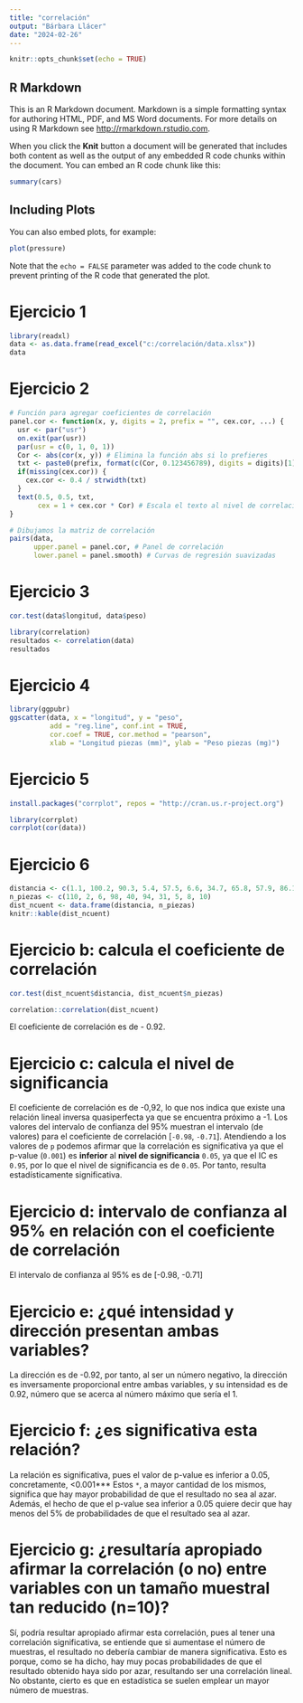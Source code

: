 ---
title: "correlación"
output: "Bárbara Llácer"
date: "2024-02-26"
---

```{r setup, include=FALSE}
knitr::opts_chunk$set(echo = TRUE)
```

## R Markdown

This is an R Markdown document. Markdown is a simple formatting syntax for authoring HTML, PDF, and MS Word documents. For more details on using R Markdown see <http://rmarkdown.rstudio.com>.

When you click the **Knit** button a document will be generated that includes both content as well as the output of any embedded R code chunks within the document. You can embed an R code chunk like this:

```{r cars}
summary(cars)
```

## Including Plots

You can also embed plots, for example:

```{r pressure, echo=FALSE}
plot(pressure)
```

Note that the `echo = FALSE` parameter was added to the code chunk to prevent printing of the R code that generated the plot.


# Ejercicio 1
```{r echo=TRUE}
library(readxl)
data <- as.data.frame(read_excel("c:/correlación/data.xlsx"))
data
```
# Ejercicio 2
```{r}
# Función para agregar coeficientes de correlación 
panel.cor <- function(x, y, digits = 2, prefix = "", cex.cor, ...) {
  usr <- par("usr")
  on.exit(par(usr))
  par(usr = c(0, 1, 0, 1))
  Cor <- abs(cor(x, y)) # Elimina la función abs si lo prefieres
  txt <- paste0(prefix, format(c(Cor, 0.123456789), digits = digits)[1])
  if(missing(cex.cor)) {
    cex.cor <- 0.4 / strwidth(txt)
  }
  text(0.5, 0.5, txt,
       cex = 1 + cex.cor * Cor) # Escala el texto al nivel de correlación
}

# Dibujamos la matriz de correlación
pairs(data,
      upper.panel = panel.cor, # Panel de correlación
      lower.panel = panel.smooth) # Curvas de regresión suavizadas
```
# Ejercicio 3
```{r echo=TRUE}
cor.test(data$longitud, data$peso)
```
```{r warning=FALSE}
library(correlation)
resultados <- correlation(data)
resultados
```
# Ejercicio 4
```{r echo=TRUE}
library(ggpubr)
ggscatter(data, x = "longitud", y = "peso",
          add = "reg.line", conf.int = TRUE,
          cor.coef = TRUE, cor.method = "pearson",
          xlab = "Longitud piezas (mm)", ylab = "Peso piezas (mg)")
```
# Ejercicio 5
```{r include=FALSE}
install.packages("corrplot", repos = "http://cran.us.r-project.org")
```

```{r }
library(corrplot)
corrplot(cor(data))
```
# Ejercicio 6
```{r}
distancia <- c(1.1, 100.2, 90.3, 5.4, 57.5, 6.6, 34.7, 65.8, 57.9, 86.1)
n_piezas <- c(110, 2, 6, 98, 40, 94, 31, 5, 8, 10)
dist_ncuent <- data.frame(distancia, n_piezas)
knitr::kable(dist_ncuent)
```

# Ejercicio b: calcula el coeficiente de correlación
```{r, echo = TRUE}
cor.test(dist_ncuent$distancia, dist_ncuent$n_piezas)
```
```{r echo=TRUE}
correlation::correlation(dist_ncuent)
```
El coeficiente de correlación es de - 0.92.

# Ejercicio c: calcula el nivel de significancia
El coeficiente de correlación  es de -0,92, lo que nos indica que existe una relación lineal inversa quasiperfecta ya que se encuentra próximo a -1. Los valores del intervalo de confianza del 95% muestran el intervalo (de valores) para el coeficiente de correlación [`-0.98`, `-0.71`]. Atendiendo a los valores de `p` podemos afirmar que la correlación es significativa ya que el p-value (`0.001`) es **inferior** al **nivel de significancia** `0.05`, ya que el IC es `0.95`, por lo que el nivel de significancia es de `0.05`.
Por tanto, resulta estadísticamente significativa. 

# Ejercicio d: intervalo de confianza al 95% en relación con el coeficiente de correlación
El intervalo de confianza al 95% es de [-0.98, -0.71]

# Ejercicio e: ¿qué intensidad y dirección presentan ambas variables?
La dirección es de -0.92, por tanto, al ser un número negativo, la dirección es inversamente proporcional entre ambas variables, y su intensidad es de 0.92, número que se acerca al número máximo que sería el 1.

# Ejercicio f: ¿es significativa esta relación?
La relación es significativa, pues el valor de p-value es inferior a 0.05, concretamente, <0.001*** Estos `*`, a mayor cantidad de los mismos, significa que hay mayor probabilidad de que el resultado no sea al azar. Además, el hecho de que el p-value sea inferior a 0.05 quiere decir que hay menos del 5% de probabilidades de que el resultado sea al azar.

# Ejercicio g: ¿resultaría apropiado afirmar la correlación (o no) entre variables con un tamaño muestral tan reducido (n=10)?
Sí, podría resultar apropiado afirmar esta correlación, pues al tener una correlación significativa, se entiende que si aumentase el número de muestras, el resultado no debería cambiar de manera significativa. Esto es porque, como se ha dicho, hay muy pocas probabilidades de que el resultado obtenido haya sido por azar, resultando ser una correlación lineal. No obstante, cierto es que en estadística se suelen emplear un mayor número de muestras.


